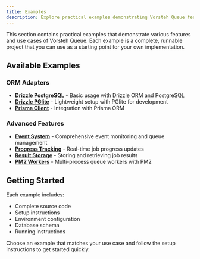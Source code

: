 ```yaml
---
title: Examples
description: Explore practical examples demonstrating Vorsteh Queue features and use cases.
---
```


This section contains practical examples that demonstrate various features and use cases of Vorsteh Queue. Each example is a complete, runnable project that you can use as a starting point for your own implementation.

## Available Examples

### ORM Adapters
- **[Drizzle PostgreSQL](/docs/examples/drizzle-postgres)** - Basic usage with Drizzle ORM and PostgreSQL
- **[Drizzle PGlite](/docs/examples/drizzle-pglite)** - Lightweight setup with PGlite for development
- **[Prisma Client](/docs/examples/prisma-client)** - Integration with Prisma ORM

### Advanced Features
- **[Event System](/docs/examples/event-system)** - Comprehensive event monitoring and queue management
- **[Progress Tracking](/docs/examples/progress-tracking)** - Real-time job progress updates
- **[Result Storage](/docs/examples/result-storage)** - Storing and retrieving job results
- **[PM2 Workers](/docs/examples/pm2-workers)** - Multi-process queue workers with PM2

## Getting Started

Each example includes:
- Complete source code
- Setup instructions
- Environment configuration
- Database schema
- Running instructions

Choose an example that matches your use case and follow the setup instructions to get started quickly.
